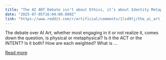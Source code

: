 ```yaml
---
title: "The AI ART Debate isn’t about Ethics, it’s about Identity Metaphysics"
date: "2025-07-05T16:04:00.000Z"
link: "https://www.reddit.com/r/artificial/comments/1lsd9tj/the_ai_art_debate_isnt_about_ethics_its_about/"
---
```


The debate over AI Art, whether most engaging in it or not realize it, comes down the question, is physical or metaphysical? 
 Is it the ACT or the INTENT? Is it both? How are each weighted?
 What is ...

[Read more](https://www.reddit.com/r/artificial/comments/1lsd9tj/the_ai_art_debate_isnt_about_ethics_its_about/)
